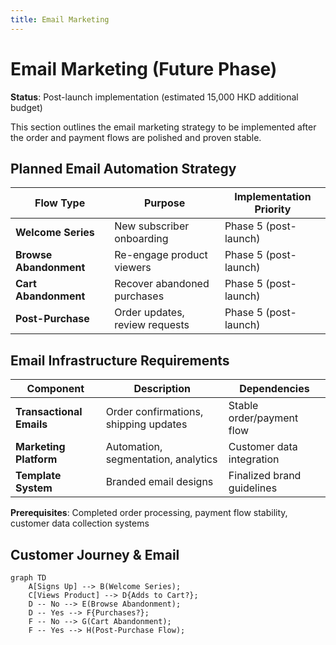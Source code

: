 ```yaml
---
title: Email Marketing
---
```


# Email Marketing (Future Phase)

**Status**: Post-launch implementation (estimated 15,000 HKD additional budget)

This section outlines the email marketing strategy to be implemented after the order and payment flows are polished and proven stable.

## Planned Email Automation Strategy

| Flow Type | Purpose | Implementation Priority |
| --- | --- | --- |
| **Welcome Series** | New subscriber onboarding | Phase 5 (post-launch) |
| **Browse Abandonment** | Re-engage product viewers | Phase 5 (post-launch) |
| **Cart Abandonment** | Recover abandoned purchases | Phase 5 (post-launch) |
| **Post-Purchase** | Order updates, review requests | Phase 5 (post-launch) |

## Email Infrastructure Requirements

| Component | Description | Dependencies |
| --- | --- | --- |
| **Transactional Emails** | Order confirmations, shipping updates | Stable order/payment flow |
| **Marketing Platform** | Automation, segmentation, analytics | Customer data integration |
| **Template System** | Branded email designs | Finalized brand guidelines |

**Prerequisites**: Completed order processing, payment flow stability, customer data collection systems

## Customer Journey & Email

```mermaid
graph TD
    A[Signs Up] --> B(Welcome Series);
    C[Views Product] --> D{Adds to Cart?};
    D -- No --> E(Browse Abandonment);
    D -- Yes --> F{Purchases?};
    F -- No --> G(Cart Abandonment);
    F -- Yes --> H(Post-Purchase Flow);
```

